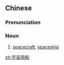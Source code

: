 {{also|宇宙飞船}}
==Chinese==
{{zh-forms|s=宇宙飞船|type=22}}

===Pronunciation===
{{zh-pron
|m=yǔzhòu fēichuán
|c=jyu5 zau6 fei1 syun4
|cat=n
}}

===Noun===
{{zh-noun}}

# [[spacecraft]], [[spaceship]]

{{zh-cat|Space}}

[[zh:宇宙飛船]]